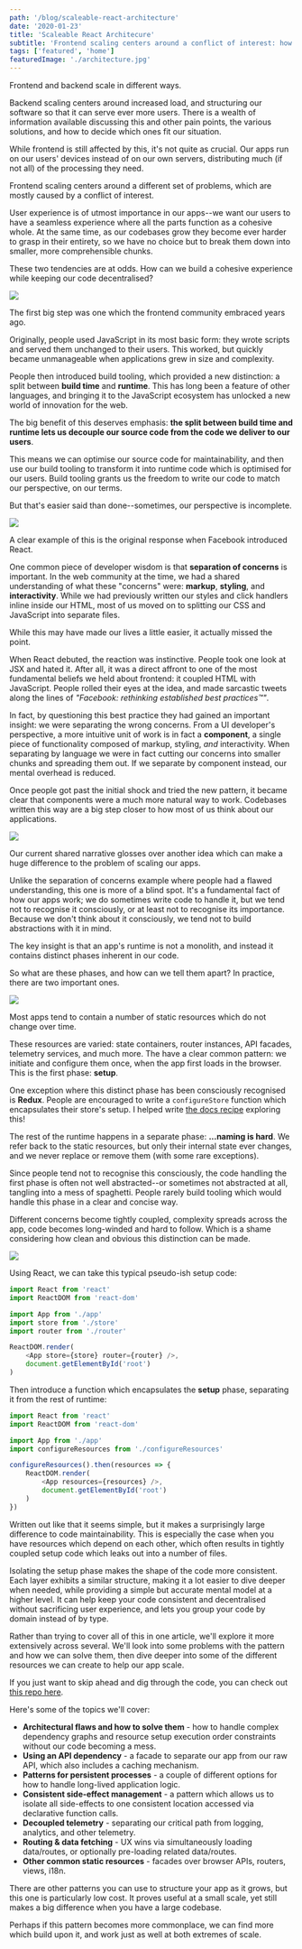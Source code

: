 ```yaml
---
path: '/blog/scaleable-react-architecture'
date: '2020-01-23'
title: 'Scaleable React Architecure'
subtitle: 'Frontend scaling centers around a conflict of interest: how can we build a cohesive experience while keeping our code decentralised?'
tags: ['featured', 'home']
featuredImage: './architecture.jpg'
---
```


Frontend and backend scale in different ways.

Backend scaling centers around increased load, and structuring our software so that it can serve ever more users. There is a wealth of information available discussing this and other pain points, the various solutions, and how to decide which ones fit our situation.

While frontend is still affected by this, it's not quite as crucial. Our apps run on our users' devices instead of on our own servers, distributing much (if not all) of the processing they need.

Frontend scaling centers around a different set of problems, which are mostly caused by a conflict of interest.

User experience is of utmost importance in our apps--we want our users to have a seamless experience where all the parts function as a cohesive whole. At the same time, as our codebases grow they become ever harder to grasp in their entirety, so we have no choice but to break them down into smaller, more comprehensible chunks.

These two tendencies are at odds. How can we build a cohesive experience while keeping our code decentralised?

![](./smartphone.jpg)

The first big step was one which the frontend community embraced years ago.

Originally, people used JavaScript in its most basic form: they wrote scripts and served them unchanged to their users. This worked, but quickly became unmanageable when applications grew in size and complexity.

People then introduced build tooling, which provided a new distinction: a split between **build time** and **runtime**. This has long been a feature of other languages, and bringing it to the JavaScript ecosystem has unlocked a new world of innovation for the web.

The big benefit of this deserves emphasis: **the split between build time and runtime lets us decouple our source code from the code we deliver to our users**.

This means we can optimise our source code for maintainability, and then use our build tooling to transform it into runtime code which is optimised for our users. Build tooling grants us the freedom to write our code to match our perspective, on our terms.

But that's easier said than done--sometimes, our perspective is incomplete.

![](./incomplete.jpg)

A clear example of this is the original response when Facebook introduced React.

One common piece of developer wisdom is that **separation of concerns** is important. In the web community at the time, we had a shared understanding of what these "concerns" were: **markup**, **styling**, and **interactivity**. While we had previously written our styles and click handlers inline inside our HTML, most of us moved on to splitting our CSS and JavaScript into separate files.

While this may have made our lives a little easier, it actually missed the point.

When React debuted, the reaction was instinctive. People took one look at JSX and hated it. After all, it was a direct affront to one of the most fundamental beliefs we held about frontend: it coupled HTML with JavaScript. People rolled their eyes at the idea, and made sarcastic tweets along the lines of _"Facebook: rethinking established best practices™"_.

In fact, by questioning this best practice they had gained an important insight: we were separating the wrong concerns. From a UI developer's perspective, a more intuitive unit of work is in fact a **component**, a single piece of functionality composed of markup, styling, _and_ interactivity. When separating by language we were in fact cutting our concerns into smaller chunks and spreading them out. If we separate by component instead, our mental overhead is reduced.

Once people got past the initial shock and tried the new pattern, it became clear that components were a much more natural way to work. Codebases written this way are a big step closer to how most of us think about our applications.

![](./code.jpg)

Our current shared narrative glosses over another idea which can make a huge difference to the problem of scaling our apps.

Unlike the separation of concerns example where people had a flawed understanding, this one is more of a blind spot. It's a fundamental fact of how our apps work; we do sometimes write code to handle it, but we tend not to recognise it consciously, or at least not to recognise its importance. Because we don't think about it consciously, we tend not to build abstractions with it in mind.

The key insight is that an app's runtime is not a monolith, and instead it contains distinct phases inherent in our code.

So what are these phases, and how can we tell them apart? In practice, there are two important ones.

![](./fork.jpg)

Most apps tend to contain a number of static resources which do not change over time.

These resources are varied: state containers, router instances, API facades, telemetry services, and much more. The have a clear common pattern: we initiate and configure them once, when the app first loads in the browser. This is the first phase: **setup**.

One exception where this distinct phase has been consciously recognised is **Redux**. People are encouraged to write a `configureStore` function which encapsulates their store's setup. I helped write [the docs recipe](https://redux.js.org/recipes/configuring-your-store/) exploring this!

The rest of the runtime happens in a separate phase: **...naming is hard**. We refer back to the static resources, but only their internal state ever changes, and we never replace or remove them (with some rare exceptions).

Since people tend not to recognise this consciously, the code handling the first phase is often not well abstracted--or sometimes not abstracted at all, tangling into a mess of spaghetti. People rarely build tooling which would handle this phase in a clear and concise way.

Different concerns become tightly coupled, complexity spreads across the app, code becomes long-winded and hard to follow. Which is a shame considering how clean and obvious this distinction can be made.

![](./architecture.jpg)

Using React, we can take this typical pseudo-ish setup code:

```js
import React from 'react'
import ReactDOM from 'react-dom'

import App from './app'
import store from './store'
import router from './router'

ReactDOM.render(
	<App store={store} router={router} />,
	document.getElementById('root')
)
```

Then introduce a function which encapsulates the **setup** phase, separating it from the rest of runtime:

```js
import React from 'react'
import ReactDOM from 'react-dom'

import App from './app'
import configureResources from './configureResources'

configureResources().then(resources => {
	ReactDOM.render(
		<App resources={resources} />,
		document.getElementById('root')
	)
})
```

Written out like that it seems simple, but it makes a surprisingly large difference to code maintainability. This is especially the case when you have resources which depend on each other, which often results in tightly coupled setup code which leaks out into a number of files.

Isolating the setup phase makes the shape of the code more consistent. Each layer exhibits a similar structure, making it a lot easier to dive deeper when needed, while providing a simple but accurate mental model at a higher level. It can help keep your code consistent and decentralised without sacrificing user experience, and lets you group your code by domain instead of by type.

Rather than trying to cover all of this in one article, we'll explore it more extensively across several. We'll look into some problems with the pattern and how we can solve them, then dive deeper into some of the different resources we can create to help our app scale.

If you just want to skip ahead and dig through the code, you can check out [this repo here]().

Here's some of the topics we'll cover:

-   **Architectural flaws and how to solve them** - how to handle complex dependency graphs and resource setup execution order constraints without our code becoming a mess.
-   **Using an API dependency** - a facade to separate our app from our raw API, which also includes a caching mechanism.
-   **Patterns for persistent processes** - a couple of different options for how to handle long-lived application logic.
-   **Consistent side-effect management** - a pattern which allows us to isolate all side-effects to one consistent location accessed via declarative function calls.
-   **Decoupled telemetry** - separating our critical path from logging, analytics, and other telemetry.
-   **Routing & data fetching** - UX wins via simultaneously loading data/routes, or optionally pre-loading related data/routes.
-   **Other common static resources** - facades over browser APIs, routers, views, i18n.

There are other patterns you can use to structure your app as it grows, but this one is particularly low cost. It proves useful at a small scale, yet still makes a big difference when you have a large codebase.

Perhaps if this pattern becomes more commonplace, we can find more which build upon it, and work just as well at both extremes of scale.
